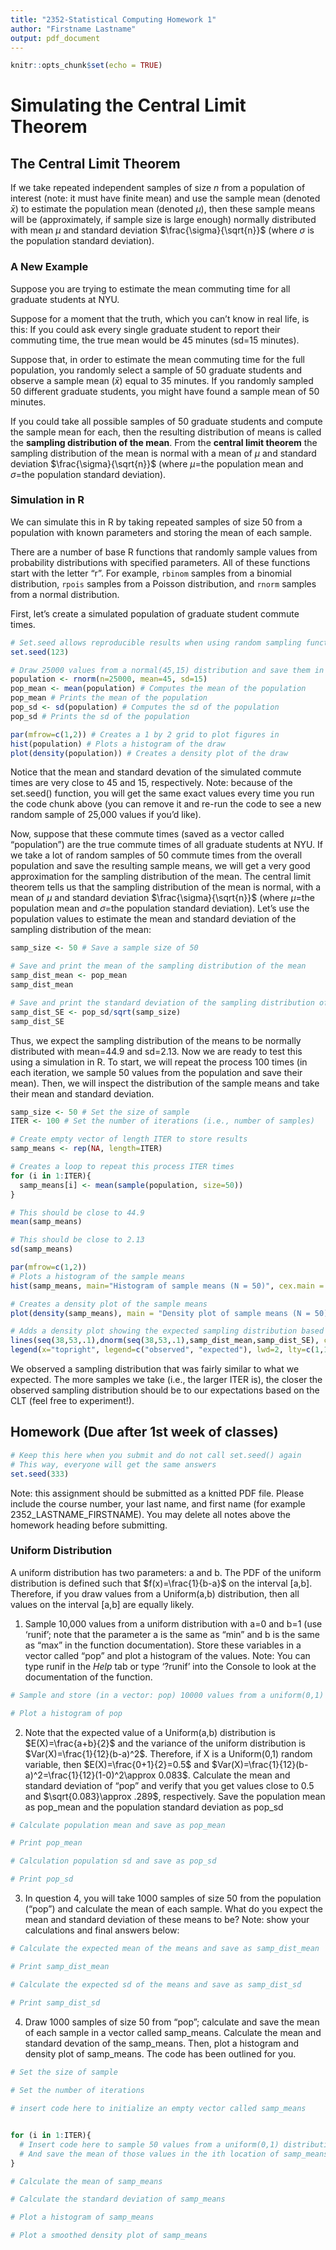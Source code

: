 ```yaml
---
title: "2352-Statistical Computing Homework 1"
author: "Firstname Lastname"
output: pdf_document
---
```


```r
knitr::opts_chunk$set(echo = TRUE)
```

# Simulating the Central Limit Theorem

## The Central Limit Theorem
If we take repeated independent samples of size $n$ from a population of interest (note: it must have finite mean) and use the sample mean (denoted $\bar{x}$) to estimate the population mean (denoted $\mu$), then these sample means will be (approximately, if sample size is large enough) normally distributed with mean $\mu$ and standard deviation $\frac{\sigma}{\sqrt{n}}$ (where $\sigma$ is the population standard deviation).     

### A New Example  
Suppose you are trying to estimate the mean commuting time for all graduate students at NYU. 

Suppose for a moment that the truth, which you can't know in real life, is this: If you could ask every single graduate student to report their commuting time, the true mean would be 45 minutes (sd=15 minutes). 

Suppose that, in order to estimate the mean commuting time for the full population, you randomly select a sample of 50 graduate students and observe a sample mean ($\bar{x}$) equal to 35 minutes. If you randomly sampled 50 different graduate students, you might have found a sample mean of 50 minutes. 

If you could take all possible samples of 50 graduate students and compute the sample mean for each, then the resulting distribution of means is called the **sampling distribution of the mean**. From the **central limit theorem** the sampling distribution of the mean is normal with a mean of $\mu$ and standard deviation $\frac{\sigma}{\sqrt{n}}$ (where $\mu$=the population mean and $\sigma$=the population standard deviation). 


### Simulation in R
We can simulate this in R by taking repeated samples of size 50 from a population with known parameters and storing the mean of each sample. 

There are a number of base R functions that randomly sample values from probability distributions with specified parameters. All of these functions start with the letter "r". For example, `rbinom` samples from a binomial distribution, `rpois` samples from a Poisson distribution, and `rnorm` samples from a normal distribution.     

First, let's create a simulated population of graduate student commute times.   
```r
# Set.seed allows reproducible results when using random sampling functions 
set.seed(123)

# Draw 25000 values from a normal(45,15) distribution and save them in a vector: population
population <- rnorm(n=25000, mean=45, sd=15) 
pop_mean <- mean(population) # Computes the mean of the population
pop_mean # Prints the mean of the population
pop_sd <- sd(population) # Computes the sd of the population
pop_sd # Prints the sd of the population

par(mfrow=c(1,2)) # Creates a 1 by 2 grid to plot figures in 
hist(population) # Plots a histogram of the draw
plot(density(population)) # Creates a density plot of the draw
```
      
Notice that the mean and standard devation of the simulated commute times are very close to 45 and 15, respectively. Note: because of the set.seed() function, you will get the same exact values every time you run the code chunk above (you can remove it and re-run the code to see a new random sample of 25,000 values if you'd like).   

Now, suppose that these commute times (saved as a vector called "population") are the true commute times of all graduate students at NYU. If we take a lot of random samples of 50 commute times from the overall population and save the resulting sample means, we will get a very good approximation for the sampling distribution of the mean. The central limit theorem tells us that the sampling distribution of the mean is normal, with a mean of $\mu$ and standard deviation $\frac{\sigma}{\sqrt{n}}$ (where $\mu$=the population mean and $\sigma$=the population standard deviation). Let's use the population values to estimate the mean and standard deviation of the sampling distribution of the mean:   

```r
samp_size <- 50 # Save a sample size of 50

# Save and print the mean of the sampling distribution of the mean
samp_dist_mean <- pop_mean
samp_dist_mean

# Save and print the standard deviation of the sampling distribution of the mean
samp_dist_SE <- pop_sd/sqrt(samp_size)
samp_dist_SE
```


Thus, we expect the sampling distribution of the means to be normally distributed with mean=44.9 and sd=2.13. Now we are ready to test this using a simulation in R. To start, we will repeat the process 100 times (in each iteration, we sample 50 values from the population and save their mean). Then, we will inspect the distribution of the sample means and take their mean and standard deviation.   

```r
samp_size <- 50 # Set the size of sample
ITER <- 100 # Set the number of iterations (i.e., number of samples)

# Create empty vector of length ITER to store results 
samp_means <- rep(NA, length=ITER)

# Creates a loop to repeat this process ITER times
for (i in 1:ITER){
  samp_means[i] <- mean(sample(population, size=50))
}

# This should be close to 44.9
mean(samp_means)

# This should be close to 2.13
sd(samp_means)

par(mfrow=c(1,2))
# Plots a histogram of the sample means
hist(samp_means, main="Histogram of sample means (N = 50)", cex.main = 0.8)

# Creates a density plot of the sample means 
plot(density(samp_means), main = "Density plot of sample means (N = 50)", cex.main = 0.8)

# Adds a density plot showing the expected sampling distribution based on CLT
lines(seq(38,53,.1),dnorm(seq(38,53,.1),samp_dist_mean,samp_dist_SE), col=2)
legend(x="topright", legend=c("observed", "expected"), lwd=2, lty=c(1,1),col=c(1,2), cex= 0.6) 
```
    
We observed a sampling distribution that was fairly similar to what we expected. The more samples we take (i.e., the larger ITER is), the closer the observed sampling distribution should be to our expectations based on the CLT (feel free to experiment!). 

## Homework (Due after 1st week of classes)  
```r
# Keep this here when you submit and do not call set.seed() again 
# This way, everyone will get the same answers
set.seed(333)
```
  

Note: this assignment should be submitted as a knitted PDF file. Please include the course number, your last name, and first name (for example 2352_LASTNAME_FIRSTNAME). You may delete all notes above the homework heading before submitting. 

### Uniform Distribution
A uniform distribution has two parameters: a and b. The PDF of the uniform distribution is defined such that $f(x)=\frac{1}{b-a}$ on the interval [a,b]. Therefore, if you draw values from a Uniform(a,b) distribution, then all values on the interval [a,b] are equally likely.   

1. Sample 10,000 values from a uniform distribution with a=0 and b=1 (use 'runif'; note that the parameter a is the same as "min" and b is the same as "max" in the function documentation). Store these variables in a vector called "pop" and plot a histogram of the values. Note: You can type runif in the *Help* tab or type '?runif' into the Console to look at the documentation of the function.
```r
# Sample and store (in a vector: pop) 10000 values from a uniform(0,1) distribution

# Plot a histogram of pop

```
   
2. Note that the expected value of a Uniform(a,b) distribution is $E(X)=\frac{a+b}{2}$ and the variance of the uniform distribution is $Var(X)=\frac{1}{12}(b-a)^2$. Therefore, if X is a Uniform(0,1) random variable, then $E(X)=\frac{0+1}{2}=0.5$ and $Var(X)=\frac{1}{12}(b-a)^2=\frac{1}{12}(1-0)^2\approx 0.083$. Calculate the mean and standard deviation of "pop" and verify that you get values close to $0.5$ and $\sqrt{0.083}\approx .289$, respectively. Save the population mean as pop_mean and the population standard deviation as pop_sd    
```r
# Calculate population mean and save as pop_mean

# Print pop_mean  

# Calculation population sd and save as pop_sd

# Print pop_sd

```  
    
3. In question 4, you will take 1000 samples of size 50 from the population ("pop") and calculate the mean of each sample. What do you expect the mean and standard deviation of these means to be? Note: show your calculations and final answers below:  
```r
# Calculate the expected mean of the means and save as samp_dist_mean

# Print samp_dist_mean  

# Calculate the expected sd of the means and save as samp_dist_sd

# Print samp_dist_sd  

```  

   
4. Draw 1000 samples of size 50 from "pop"; calculate and save the mean of each sample in a vector called samp_means. Calculate the mean and standard devation of the samp_means. Then, plot a histogram and density plot of samp_means. The code has been outlined for you.   
```r
# Set the size of sample 
 
# Set the number of iterations  

# insert code here to initialize an empty vector called samp_means


for (i in 1:ITER){
  # Insert code here to sample 50 values from a uniform(0,1) distribution
  # And save the mean of those values in the ith location of samp_means
}

# Calculate the mean of samp_means

# Calculate the standard deviation of samp_means

# Plot a histogram of samp_means

# Plot a smoothed density plot of samp_means  

```
   
  


